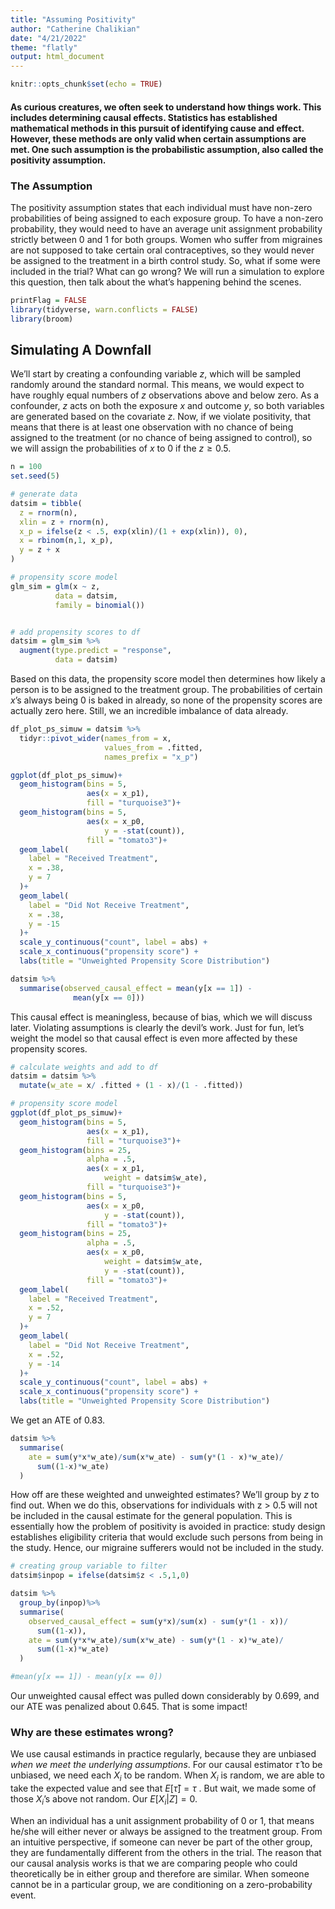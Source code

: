 ```yaml
---
title: "Assuming Positivity"
author: "Catherine Chalikian"
date: "4/21/2022"
theme: "flatly"
output: html_document
---
```


```r
knitr::opts_chunk$set(echo = TRUE)
```

#### As curious creatures, we often seek to understand how things work. This includes determining causal effects. Statistics has established mathematical methods in this pursuit of identifying cause and effect. However, these methods are only valid when certain assumptions are met. One such assumption is the probabilistic assumption, also called the positivity assumption.

### The Assumption

The positivity assumption states that each individual must have non-zero probabilities of being assigned to each exposure group. To have a non-zero probability, they would need to have an average unit assignment probability strictly between 0 and 1 for both groups. Women who suffer from migraines are not supposed to take certain oral contraceptives, so they would never be assigned to the treatment in a birth control study. So, what if some were included in the trial? What can go wrong? We will run a simulation to explore this question, then talk about the what's happening behind the scenes.

```r
printFlag = FALSE
library(tidyverse, warn.conflicts = FALSE)
library(broom)
```


## Simulating A Downfall

We'll start by creating a confounding variable *z*, which will be sampled randomly around the standard normal. This means, we would expect to have roughly equal numbers of *z* observations above and below zero. As a confounder, *z* acts on both the exposure *x* and outcome *y*, so both variables are generated based on the covariate *z*. Now, if we violate positivity, that means that there is at least one observation with no chance of being assigned to the treatment (or no chance of being assigned to control), so we will assign the probabilities of *x* to 0 if the $z \ge 0.5$.

```r
n = 100
set.seed(5)

# generate data
datsim = tibble(
  z = rnorm(n),
  xlin = z + rnorm(n),
  x_p = ifelse(z < .5, exp(xlin)/(1 + exp(xlin)), 0),
  x = rbinom(n,1, x_p),
  y = z + x
)
```


```r
# propensity score model
glm_sim = glm(x ~ z,
          data = datsim,
          family = binomial())


# add propensity scores to df
datsim = glm_sim %>%
  augment(type.predict = "response",
          data = datsim)

```

Based on this data, the propensity score model then determines how likely a person is to be assigned to the treatment group. The probabilities of certain *x*'s always being 0 is baked in already, so none of the propensity scores are actually zero here. Still, we an incredible imbalance of data already.

```r
df_plot_ps_simuw = datsim %>%
  tidyr::pivot_wider(names_from = x,
                     values_from = .fitted,
                     names_prefix = "x_p")

ggplot(df_plot_ps_simuw)+
  geom_histogram(bins = 5,
                 aes(x = x_p1),
                 fill = "turquoise3")+
  geom_histogram(bins = 5,
                 aes(x = x_p0,
                     y = -stat(count)),
                 fill = "tomato3")+
  geom_label(
    label = "Received Treatment",
    x = .38,
    y = 7
  )+
  geom_label(
    label = "Did Not Receive Treatment",
    x = .38,
    y = -15
  )+
  scale_y_continuous("count", label = abs) + 
  scale_x_continuous("propensity score") +
  labs(title = "Unweighted Propensity Score Distribution")
```


```r
datsim %>%
  summarise(observed_causal_effect = mean(y[x == 1]) - 
              mean(y[x == 0]))
```

This causal effect is meaningless, because of bias, which we will discuss later. Violating assumptions is clearly the devil's work. Just for fun, let's weight the model so that causal effect is even more affected by these propensity scores.

```r
# calculate weights and add to df
datsim = datsim %>%
  mutate(w_ate = x/ .fitted + (1 - x)/(1 - .fitted))

```

```r
# propensity score model
ggplot(df_plot_ps_simuw)+
  geom_histogram(bins = 5,
                 aes(x = x_p1),
                 fill = "turquoise3")+
  geom_histogram(bins = 25,
                 alpha = .5,
                 aes(x = x_p1,
                     weight = datsim$w_ate),
                 fill = "turquoise3")+
  geom_histogram(bins = 5,
                 aes(x = x_p0,
                     y = -stat(count)),
                 fill = "tomato3")+
  geom_histogram(bins = 25,
                 alpha = .5,
                 aes(x = x_p0,
                     weight = datsim$w_ate,
                     y = -stat(count)),
                 fill = "tomato3")+
  geom_label(
    label = "Received Treatment",
    x = .52,
    y = 7
  )+
  geom_label(
    label = "Did Not Receive Treatment",
    x = .52,
    y = -14
  )+
  scale_y_continuous("count", label = abs) + 
  scale_x_continuous("propensity score") +
  labs(title = "Unweighted Propensity Score Distribution")
```

We get an ATE of 0.83.

```r
datsim %>%
  summarise(
    ate = sum(y*x*w_ate)/sum(x*w_ate) - sum(y*(1 - x)*w_ate)/
      sum((1-x)*w_ate)
  )
```

How off are these weighted and unweighted estimates? We'll group by *z* to find out. When we do this, observations for individuals with z > 0.5 will not be included in the causal estimate for the general population. This is essentially how the problem of positivity is avoided in practice: study design establishes eligibility criteria that would exclude such persons from being in the study. Hence, our migraine sufferers would not be included in the study.

```r
# creating group variable to filter
datsim$inpop = ifelse(datsim$z < .5,1,0)

datsim %>%
  group_by(inpop)%>%
  summarise(
    observed_causal_effect = sum(y*x)/sum(x) - sum(y*(1 - x))/
      sum((1-x)),
    ate = sum(y*x*w_ate)/sum(x*w_ate) - sum(y*(1 - x)*w_ate)/
      sum((1-x)*w_ate)
  )

#mean(y[x == 1]) - mean(y[x == 0])
```


Our unweighted causal effect was pulled down considerably by 0.699, and our ATE was penalized about 0.645. That is some impact!

### Why are these estimates wrong?

We use causal estimands in practice regularly, because they are unbiased *when we meet the underlying assumptions*. For our causal estimator $\hat{\tau}$ to be unbiased, we need each $X_i$ to be random. When $X_i$ is random, we are able to take the expected value and see that $E[\hat{\tau}] = \tau$ . But wait, we made some of those $X_i$'s above not random. Our $E[X_i|Z] = 0$.

When an individual has a unit assignment probability of 0 or 1, that means he/she will either never or always be assigned to the treatment group. From an intuitive perspective, if someone can never be part of the other group, they are fundamentally different from the others in the trial. The reason that our causal analysis works is that we are comparing people who could theoretically be in either group and therefore are similar. When someone cannot be in a particular group, we are conditioning on a zero-probability event.








